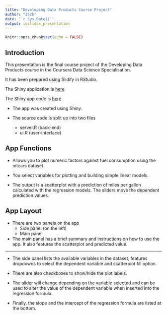 ```yaml
---
title: "Developing Data Products Course Project"
author: "Jack"
date: '`r Sys.Date()`'
output: ioslides_presentation
---
```


```r
knitr::opts_chunk$set(echo = FALSE)
```

## Introduction

This presentation is the final course project of the Developing Data Products course in the Coursera Data Science Specialisation.

It has been prepared using Slidify in RStudio.

The Shiny application is [here](https://osrjh.shinyapps.io/DevelopingDataProductsCourseProject/)

The Shiny app code is [here](https://github.com/osrjh/Developing-Data-Prodcts-Course-Project)

* The app was created using Shiny.

* The source code is split up into two files 
  + server.R (back-end)
  + ui.R (user-interface)

## App Functions

* Allows you to plot numeric factors against fuel consumption using the mtcars dataset.

* You select variables for plotting and building simple linear models. 

* The output is a scatterplot with a prediction of miles per gallon calculated with the regression models. The sliders move the dependent prediction values.

## App Layout

* There are two panels on the app
  + Side panel (on the left)
  + Main panel
  
* The main panel has a brief summary and instructions on how to use the app. It also features the scatterplot and predicted value.

---

* The side panel lists the available variables in the dataset, features dropdowns to select the dependent variable and scatterplot fill option. 

* There are also checkboxes to show/hide the plot labels.

* The slider will change depending on the variable selected and can be used to alter the value of the dependent variable when inserted into the regression formula.

* Finally, the slope and the intercept of the regression formula are listed at the bottom.

